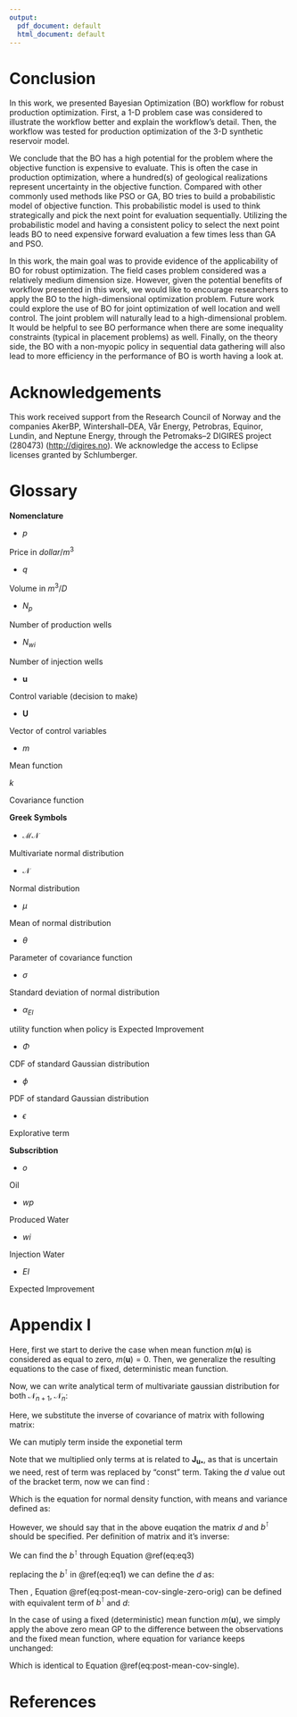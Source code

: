 ```yaml
---
output:
  pdf_document: default
  html_document: default
---
```

# Conclusion

In this work, we presented Bayesian Optimization (BO) workflow for robust production optimization. First, a 1-D problem case was considered to illustrate the workflow better and explain the workflow's detail. Then, the workflow was tested for production optimization of the 3-D synthetic reservoir model.

We conclude that the BO has a high potential for the problem where the objective function is expensive to evaluate. This is often the case in production optimization, where a hundred(s) of geological realizations represent uncertainty in the objective function. Compared with other commonly used methods like PSO or GA, BO tries to build a probabilistic model of objective function. This probabilistic model is used to think strategically and pick the next point for evaluation sequentially. Utilizing the probabilistic model and having a consistent policy to select the next point leads BO to need expensive forward evaluation a few times less than GA and PSO.

In this work, the main goal was to provide evidence of the applicability of BO for robust optimization. The field cases problem considered was a relatively medium dimension size.  However, given the potential benefits of workflow presented in this work, we would like to encourage researchers to apply the BO to the high-dimensional optimization problem. Future work could explore the use of BO for joint optimization of well location and well control. The joint problem will naturally lead to a high-dimensional problem.  It would be helpful to see BO performance when there are some inequality constraints (typical in placement problems) as well. Finally, on the theory side, the BO with a non-myopic policy in sequential data gathering will also lead to more efficiency in the performance of BO is worth having a look at.


\newpage

# Acknowledgements

This work received support from the Research Council of Norway and the companies AkerBP, Wintershall--DEA, Vår Energy, Petrobras, Equinor, Lundin, and Neptune Energy, through the Petromaks--2 DIGIRES project (280473) (<http://digires.no>). We acknowledge the access to Eclipse licenses granted by Schlumberger.

\newpage

# Glossary {#glossary .unnumbered}

**Nomenclature**

- $p$

Price in $dollar/m^3$

- $q$

Volume in $m^3/D$

- $N_p$

Number of production wells

- $N_{wi}$

Number of injection wells

- $\mathbf{u}$

Control variable (decision to make)

- $\mathbf{U}$

Vector of control variables

- $m$

Mean function

$k$

Covariance function


**Greek Symbols**

- $\mathcal{MN}$

Multivariate normal distribution

- $\mathcal{N}$

Normal distribution

- $\mu$

Mean of normal distribution

- $\theta$

Parameter of covariance function

- $\sigma$

Standard deviation of normal distribution

- $\alpha_{EI}$

utility function when policy is Expected Improvement

- $\Phi$

CDF of standard Gaussian distribution

- $\phi$

PDF of standard Gaussian distribution

- $\epsilon$

Explorative term 

**Subscribtion**

- $o$

Oil

- $wp$

Produced Water

- $wi$

Injection Water

- $EI$

Expected Improvement

\newpage


# Appendix I {#app1 .unnumbered}

Here, first we start to derive the case when mean function $m(\mathbf{u})$ is considered as equal to zero, $m(\mathbf{u})=0$. Then, we generalize the resulting equations to the case of fixed, deterministic mean function.

Now, we can write analytical term of multivariate gaussian distribution for both $\mathcal{N}_{n+1}$, $\mathcal{N}_{n}$:

```{=tex}
\begin{align}
  \begin{split}
p(\mathbf{J_{u_*}}|\mathbf{J_{U}})= & \:\frac{\mathcal{N}_{n+1}\begin{pmatrix}
\begin{bmatrix}
\mathbf{J_{u_*}} \\ \mathbf{J_{U}}  
\end{bmatrix} \Bigg|
0,\begin{bmatrix} \mathbf{\kappa}_{u_\ast,u_\ast} &  \mathbf{K}_{U,u_\ast} \\
\mathbf{K}^\intercal_{U,u_\ast} & \mathbf{K}_{U,U}
\end{bmatrix} \\
\end{pmatrix}}{\mathcal{N}_{n}\begin{pmatrix}\mathbf{J_{U}}\Bigg|
0, \mathbf{K}_{U,U} \\
\end{pmatrix}} \\
& \:\propto \exp 
\begin{pmatrix} -\frac{1}{2} 
\begin{bmatrix}\mathbf{J_{u_*}} & \mathbf{J_{U}}
\end{bmatrix}
\begin{bmatrix}\mathbf{\kappa}_{u_\ast,u_\ast} &  \mathbf{K}_{U,u_\ast} \\
\mathbf{K}^\intercal_{U,u_\ast} & \mathbf{K}_{U,U} 
\end{bmatrix}^{-1}\begin{bmatrix}\mathbf{J_{u_*}} \\ \mathbf{J_{U}}\end{bmatrix}
+\mathbf{J_{U}^\intercal}\mathbf{K}_{U,U}^{-1}\mathbf{J_{U}}\end{pmatrix} \\
& \:  
  \end{split}
\label{eq:mix-equ-app}
\end{align}
```


Here, we substitute the inverse of covariance of matrix with following matrix: 

```{=tex}
\begin{equation}
\begin{bmatrix}d &  b \\
b^\intercal & A 
\end{bmatrix}=\begin{bmatrix}\mathbf{\kappa}_{u_\ast,u_\ast} &  \mathbf{K}_{U,u_\ast} \\
\mathbf{K}^\intercal_{U,u_\ast} & \mathbf{K}_{U,U} 
\end{bmatrix}^{-1}
\label{eq:substitute}
\end{equation}
```


We can mutiply term inside the exponetial term

```{=tex}
\begin{align}
  \begin{split}
p(\mathbf{J_{u_*}}|\mathbf{J_{U}}) & \propto \exp 
\begin{pmatrix} -\frac{1}{2} 
\begin{bmatrix}\mathbf{J_{u_*}} & \mathbf{J_{U}}
\end{bmatrix}
\begin{bmatrix}d &  b \\
b^\intercal & A \end{bmatrix}\begin{bmatrix}\mathbf{J_{u_*}} \\ \mathbf{J_{U}}\end{bmatrix}
+\mathbf{J_{U}^\intercal}\mathbf{K}_{U,U}^{-1}\mathbf{J_{U}}\end{pmatrix} \: \\
& \:\propto \exp \begin{pmatrix} -\frac{1}{2} 
\begin{bmatrix}(\mathbf{J_{u_*}}d+\mathbf{J_{U}}b^\intercal)\mathbf{J_{u_*}} +(\mathbf{J_{u_*}}b+\mathbf{J_{U}}A)\mathbf{J_{U}} 
\end{bmatrix}
\end{pmatrix}
 \\
& \:  
  \end{split}
\label{eq:exp-term-app}
\end{align}
```


Note that we multiplied only terms at is related to $\mathbf{J_{u_*}}$, as that is uncertain we need, rest of term was replaced by "const" term. Taking the $d$ value out of the bracket term, now we can find :


```{=tex}
\begin{equation}
\exp 
\begin{pmatrix} -\frac{1}{2} 
\begin{bmatrix}d(\mathbf{J_{u_*}})^2+2b^\intercal\mathbf{J_{U}}\mathbf{J_{u_*}}+const
\end{bmatrix}
\end{pmatrix}\propto \exp 
\begin{pmatrix} -\frac{1}{2d^{-1}} 
\begin{bmatrix}\mathbf{J_{u_*}}+\frac{b^\intercal\mathbf{J_{U}}}{d}
\end{bmatrix}^2
\end{pmatrix}
\label{eq:mix-equ-app3}
\end{equation}
```


Which is the equation for normal density function, with means and variance defined as:


```{=tex}
\begin{align}
  \begin{split}
p(\mathbf{J_{u_*}}|\mathbf{J_{U}},\theta^\ast)= & \:  \mathcal{N}_{1}(\mathbf{J_{u_*}}| \mathbf{\mu_{u_\ast}}, \mathbf{\sigma^2_{u_{\ast}}}) \\
\mathbf{\mu_{u_\ast}}= & \:\frac{b^\intercal\mathbf{J_{U}}}{d} \\
\textstyle \sigma^2_{\mathbf{u_{\ast}}}=& \:d^{-1}
  \end{split}
\label{eq:post-mean-cov-single-zero-orig}
\end{align}
```

However, we should say that in the above euqation the matrix $d$ and $b^\intercal$ should be specified. Per definition of matrix and it's inverse:

```{=tex}
\begin{equation}
\begin{bmatrix}\mathbf{\kappa}_{u_\ast,u_\ast} &  \mathbf{K}_{U,u_\ast} \\
\mathbf{K}^\intercal_{U,u_\ast} & \mathbf{K}_{U,U} 
\end{bmatrix}\begin{bmatrix}d &  b \\
b^\intercal & A 
\end{bmatrix}=\begin{bmatrix}1 &  0 \\
0 & \mathbf{I} 
\end{bmatrix}
\label{eq:inv-def}
\end{equation}
```



```{=tex}
\begin{subequations}
 \begin{align}
  \label{eq:eq1}
  \mathbf{\kappa}_{u_\ast,u_\ast}d+\mathbf{K}_{U,u_\ast}b^\intercal=1\\
  \label{eq:eq2}
  \mathbf{\kappa}_{u_\ast,u_\ast}b+\mathbf{K}_{U,u_\ast}A=0\\
  \label{eq:eq3}
  \mathbf{K}^\intercal_{U,u_\ast}d+\mathbf{K}_{U,U}b^\intercal=0\\
  \label{eq:eq4}
  \mathbf{K}^\intercal_{U,u_\ast}b+\mathbf{K}_{U,U}A=\mathbf{I}
 \end{align}
\label{eq:main1}
\end{subequations}
```

We can find the $b^\intercal$ through Equation \@ref(eq:eq3)

```{=tex}
\begin{equation}
b^\intercal=-\frac{\mathbf{K}^\intercal_{U,u_\ast}d}{\mathbf{K}_{U,U}}
\label{eq:find-bt}
\end{equation}
```

replacing the $b^\intercal$ in \@ref(eq:eq1) we can define the $d$ as:


```{=tex}
\begin{align}
\begin{aligned}
\mathbf{\kappa}_{u_\ast,u_\ast}d-\mathbf{K}^\intercal_{U,u_\ast}\mathbf{K}_{U,U}^{-1}\mathbf{K}_{U,u_\ast}d=1 \\
d=\frac{1}{\mathbf{\kappa}_{u_\ast,u_\ast}-\mathbf{K}^\intercal_{U,u_\ast}\mathbf{K}_{U,U}^{-1}\mathbf{K}_{U,u_\ast}}
\label{eq:find-d}
\end{aligned}
\end{align}
```

Then , Equation \@ref(eq:post-mean-cov-single-zero-orig) can be defined with equivalent term of  $b^\intercal$ and $d$: 
```{=tex}
\begin{align}
  \begin{split}
p(\mathbf{J_{u_*}}|\mathbf{J_{U}},\theta^\ast)= & \:  \mathcal{N}_{1}(\mathbf{J_{u_*}}| \mathbf{\mu_{u_\ast}}, \mathbf{\sigma^2_{u_{\ast}}}) \\
\mathbf{\mu_{u_\ast}}= & \:\frac{b^\intercal\mathbf{J_{U}}}{d}= \mathbf{K}^\intercal_{U,u_\ast}{\mathbf{K}^{-1}_{U,U}}\mathbf{J_{U}} \\
\textstyle \sigma^2_{\mathbf{u_{\ast}}}=& \:d^{-1}=  \normalsize{\mathbf{\kappa}_{u_\ast,u_\ast}-\mathbf{K}^\intercal_{U,u_\ast}\mathbf{K}_{U,U}^{-1}\mathbf{K}_{U,u_\ast}}
  \end{split}
\label{eq:post-mean-cov-single-zero-proof}
\end{align}
```

In the case of using a fixed (deterministic) mean function $m(\mathbf{u})$, we simply apply the above zero mean GP to the difference between the observations and the fixed mean function, where equation for variance keeps unchanged:

```{=tex}
\begin{align}
  \begin{split}
p(\mathbf{J_{u_*}}|\mathbf{J_{U}},\theta^\ast)= & \:  \mathcal{N}_{1}(\mathbf{J_{u_*}}| \mathbf{\mu_{u_\ast}}, \mathbf{\sigma^2_{u_{\ast}}}) \\
\mathbf{\mu_{u_\ast}}= & \:  m(\mathbf{u_\ast}) +\mathbf{K}^\intercal_{U,u_*} \mathbf{K}^{-1}_{U,U}(\mathbf{J_U}-m(\mathbf{U})) \\
\textstyle \sigma^2_{\mathbf{u_{\ast}}}=& \:  \normalsize{\mathbf{\kappa}_{u_\ast,u_\ast}-\mathbf{K}^\intercal_{U,u_\ast}\mathbf{K}_{U,U}^{-1}\mathbf{K}_{U,u_\ast}}
  \end{split}
\label{eq:post-mean-cov-single-app}
\end{align}
```

Which is identical to Equation \@ref(eq:post-mean-cov-single).

\newpage

# References {#references .unnumbered}

